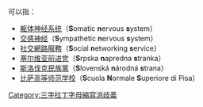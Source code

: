 '''{{PAGENAME}}'''可以指：

* [[躯体神经系统|躯体神经系统]]（'''S'''omatic '''n'''ervous '''s'''ystem）
* [[交感神经|交感神经]]（'''S'''ympathetic '''n'''ervous '''s'''ystem）
* [[社交網路服務|社交網路服務]]（'''S'''ocial '''n'''etworking '''s'''ervice）
* [[塞尔维亚前进党|塞尔维亚前进党]]（'''S'''rpska '''n'''apredna '''s'''tranka）
* [[斯洛伐克民族黨|斯洛伐克民族黨]]（'''S'''lovenská '''n'''árodná '''s'''trana）
* [[比萨高等师范学校|比萨高等师范学校]]（'''S'''cuola '''N'''ormale '''S'''uperiore di Pisa）

{{disambig}}

[[Category:三字拉丁字母縮寫消歧義|Category:三字拉丁字母縮寫消歧義]]